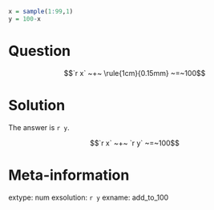 ```r
x = sample(1:99,1)
y = 100-x
```

Question
========

$$`r x` ~+~ \rule{1cm}{0.15mm} ~=~100$$


Solution
========

The answer is `r y`.

$$`r x` ~+~ `r y` ~=~100$$


Meta-information
============
extype: num
exsolution: `r y`
exname: add_to_100